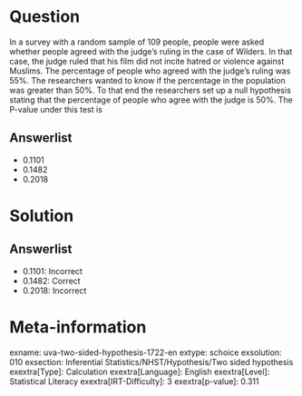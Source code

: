 Question
========

In a survey with a random sample of 109 people, people were asked whether people agreed with the judge's ruling in the case of Wilders. In that case, the judge ruled that his film did not incite hatred or violence against Muslims. The percentage of people who agreed with the judge's ruling was 55%. The researchers wanted to know if the percentage in the population was greater than 50%. To that end the researchers set up a null hypothesis stating that the percentage of people who agree with the judge is 50%. The P-value under this test is

Answerlist
----------

* 0.1101
* 0.1482
* 0.2018

Solution
========

Answerlist
----------

* 0.1101: Incorrect
* 0.1482: Correct
* 0.2018: Incorrect

Meta-information
================
exname: uva-two-sided-hypothesis-1722-en
extype: schoice
exsolution: 010
exsection: Inferential Statistics/NHST/Hypothesis/Two sided hypothesis
exextra[Type]: Calculation
exextra[Language]: English
exextra[Level]: Statistical Literacy
exextra[IRT-Difficulty]: 3
exextra[p-value]: 0.311
